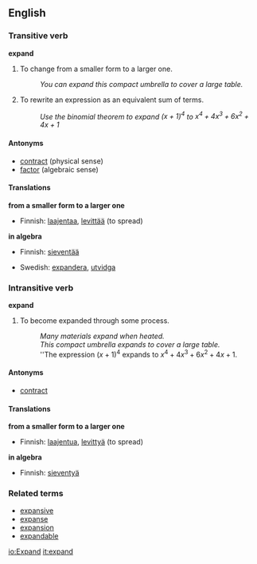 ==English==

=== Transitive verb ===
'''expand'''

# To change from a smaller form to a larger one.
#: ''You can expand this compact umbrella to cover a large table.''
# {{algebra}} To rewrite an expression as an equivalent sum of terms.
#: ''Use the binomial theorem to expand <math>{(x+1)}^4</math> to <math>x^4 + 4x^3 + 6x^2 + 4x + 1</math>''

====Antonyms====
*[[contract]] (physical sense)
*[[factor]] (algebraic sense)

====Translations====
<!--Expand-->'''from a smaller form to a larger one'''
{{top}}
*Finnish: [[laajentaa]], [[levittää]] (to spread)
{{mid}}
{{bottom}}
<!--Expand-->'''in algebra'''
{{top}}
*Finnish: [[sieventää]]
{{mid}}
{{bottom}}

{{checktrans}}
*Swedish: [[expandera]], [[utvidga]]

=== Intransitive verb ===
'''expand'''

# To become expanded through some process.
#: ''Many materials expand when heated.''
#: ''This compact umbrella expands to cover a large table.''
#: ''The expression <math>{(x+1)}^4</math> expands to <math>x^4 + 4x^3 + 6x^2 + 4x + 1</math>.

====Antonyms====
*[[contract]]

====Translations====
<!--Expand-->'''from a smaller form to a larger one'''
{{top}}
*Finnish: [[laajentua]], [[levittyä]] (to spread)
{{mid}}
{{bottom}}
<!--Expand-->'''in algebra'''
{{top}}
*Finnish: [[sieventyä]]
{{mid}}
{{bottom}}

=== Related terms ===
*[[expansive]]
*[[expanse]]
*[[expansion]]
*[[expandable]]

[[io:Expand]]
[[it:expand]]